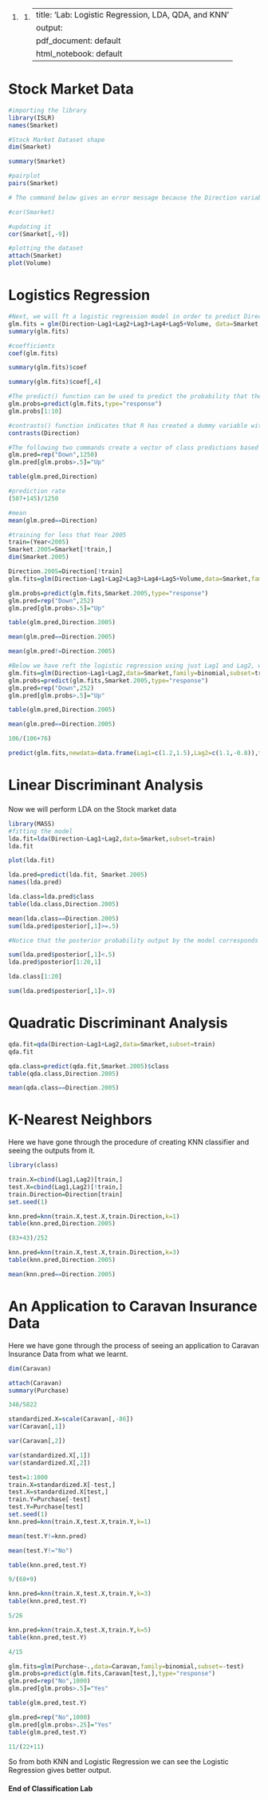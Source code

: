 1.  <div>

    1.  <div>

        ---
        title: 'Lab: Logistic Regression, LDA, QDA, and KNN'
        output:
          pdf_document: default
          html_notebook: default
        ---

        </div>

    </div>

# Stock Market Data 

```{r}
#importing the library
library(ISLR)
names(Smarket)
```

```{r}
#Stock Market Dataset shape
dim(Smarket)
```

```{r}
summary(Smarket)
```

```{r}
#pairplot
pairs(Smarket)
```

```{r}
# The command below gives an error message because the Direction variable is qualitative.

#cor(Smarket)
```

```{r}
#updating it
cor(Smarket[,-9])
```

```{r}
#plotting the dataset
attach(Smarket)
plot(Volume)
```

# Logistics Regression 

```{r}
#Next, we will ft a logistic regression model in order to predict Direction using Lag1 through Lag5 and Volume. 
glm.fits = glm(Direction~Lag1+Lag2+Lag3+Lag4+Lag5+Volume, data=Smarket,family=binomial)
summary(glm.fits)
```

```{r}
#coefficients
coef(glm.fits)
```

```{r}
summary(glm.fits)$coef
```

```{r}
summary(glm.fits)$coef[,4]
```

```{r}
#The predict() function can be used to predict the probability that the market will go up, given values of the predictors. The type = "response" option tells R to output probabilities of the form P(Y = 1|X)
glm.probs=predict(glm.fits,type="response")
glm.probs[1:10]
```

```{r}
#contrasts() function indicates that R has created a dummy variable with a 1 for Up.
contrasts(Direction)
```

```{r}
#The following two commands create a vector of class predictions based on whether the predicted probability of a market increase is greater than or less than 0.5
glm.pred=rep("Down",1250)
glm.pred[glm.probs>.5]="Up"
```

```{r}
table(glm.pred,Direction)
```

```{r}
#prediction rate
(507+145)/1250
```

```{r}
#mean
mean(glm.pred==Direction)
```

```{r}
#training for less that Year 2005
train=(Year<2005)
Smarket.2005=Smarket[!train,]
dim(Smarket.2005)
```

```{r}
Direction.2005=Direction[!train]
glm.fits=glm(Direction~Lag1+Lag2+Lag3+Lag4+Lag5+Volume,data=Smarket,family=binomial,subset=train)
```

```{r}
glm.probs=predict(glm.fits,Smarket.2005,type="response")
glm.pred=rep("Down",252)
glm.pred[glm.probs>.5]="Up"
```

```{r}
table(glm.pred,Direction.2005)
```

```{r}
mean(glm.pred==Direction.2005)
```

```{r}
mean(glm.pred!=Direction.2005)
```

```{r}
#Below we have reft the logistic regression using just Lag1 and Lag2, which seemed to have the highest predictive power in the original logistic regression model.
glm.fits=glm(Direction~Lag1+Lag2,data=Smarket,family=binomial,subset=train)
glm.probs=predict(glm.fits,Smarket.2005,type="response")
glm.pred=rep("Down",252)
glm.pred[glm.probs>.5]="Up"
```

```{r}
table(glm.pred,Direction.2005)
```

```{r}
mean(glm.pred==Direction.2005)
```

```{r}
106/(106+76)
```

```{r}
predict(glm.fits,newdata=data.frame(Lag1=c(1.2,1.5),Lag2=c(1.1,-0.8)),type="response")
```

# Linear Discriminant Analysis 

### 

Now we will perform LDA on the Stock market data

```{r}
library(MASS)
#fitting the model
lda.fit=lda(Direction~Lag1+Lag2,data=Smarket,subset=train)
lda.fit
```

```{r}
plot(lda.fit)
```

```{r}
lda.pred=predict(lda.fit, Smarket.2005)
names(lda.pred)
```

```{r}
lda.class=lda.pred$class
table(lda.class,Direction.2005)
```

```{r}
mean(lda.class==Direction.2005)
sum(lda.pred$posterior[,1]>=.5)
```

```{r}
#Notice that the posterior probability output by the model corresponds to the probability that the market will decrease:

sum(lda.pred$posterior[,1]<.5)
lda.pred$posterior[1:20,1]
```

```{r}
lda.class[1:20]
```

```{r}
sum(lda.pred$posterior[,1]>.9)
```

# Quadratic Discriminant Analysis 

```{r}
qda.fit=qda(Direction~Lag1+Lag2,data=Smarket,subset=train)
qda.fit
```

```{r}
qda.class=predict(qda.fit,Smarket.2005)$class
table(qda.class,Direction.2005)
```

```{r}
mean(qda.class==Direction.2005)
```

# K-Nearest Neighbors 

Here we have gone through the procedure of creating KNN classifier and seeing the outputs from it.

```{r}
library(class)
```

```{r}
train.X=cbind(Lag1,Lag2)[train,]
test.X=cbind(Lag1,Lag2)[!train,]
train.Direction=Direction[train]
set.seed(1)
```

```{r}
knn.pred=knn(train.X,test.X,train.Direction,k=1)
table(knn.pred,Direction.2005)
```

```{r}
(83+43)/252
```

```{r}
knn.pred=knn(train.X,test.X,train.Direction,k=3)
table(knn.pred,Direction.2005)
```

```{r}
mean(knn.pred==Direction.2005)
```

# An Application to Caravan Insurance Data 

Here we have gone through the process of seeing an application to Caravan Insurance Data from what we learnt.

```{r}
dim(Caravan)
```

```{r}
attach(Caravan)
summary(Purchase)
```

```{r}
348/5822
```

```{r}
standardized.X=scale(Caravan[,-86])
var(Caravan[,1])
```

```{r}
var(Caravan[,2])
```

```{r}
var(standardized.X[,1])
var(standardized.X[,2])
```

```{r}
test=1:1000
train.X=standardized.X[-test,]
test.X=standardized.X[test,]
train.Y=Purchase[-test]
test.Y=Purchase[test]
set.seed(1)
knn.pred=knn(train.X,test.X,train.Y,k=1)
```

```{r}
mean(test.Y!=knn.pred)
```

```{r}
mean(test.Y!="No")
```

```{r}
table(knn.pred,test.Y)
```

```{r}
9/(68+9)
```

```{r}
knn.pred=knn(train.X,test.X,train.Y,k=3)
table(knn.pred,test.Y)
```

```{r}
5/26
```

```{r}
knn.pred=knn(train.X,test.X,train.Y,k=5)
table(knn.pred,test.Y)
```

```{r}
4/15
```

```{r}
glm.fits=glm(Purchase~.,data=Caravan,family=binomial,subset=-test)
glm.probs=predict(glm.fits,Caravan[test,],type="response")
glm.pred=rep("No",1000)
glm.pred[glm.probs>.5]="Yes"
```

```{r}
table(glm.pred,test.Y)
```

```{r}
glm.pred=rep("No",1000)
glm.pred[glm.probs>.25]="Yes"
table(glm.pred,test.Y)
```

```{r}
11/(22+11)
```

So from both KNN and Logistic Regression we can see the Logistic Regression gives better output.

#### End of Classification Lab
